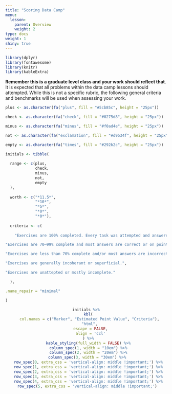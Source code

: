 ```yaml
---
title: "Scoring Data Camp"
menu:
  lesson:
    parent: Overview
    weight: 2
type: docs
weight: 1
shiny: true
---
```


```r
library(dplyr)
library(fontawesome)
library(knitr)
library(kableExtra)
```

**Remember this is a graduate level class and your work should reflect that**. It is expected that all problems within the data camp lessons should attempted. While this is not a specific rubric, the following general criteria and benchmarks will be used when assessing your work. 

```r

plus <- as.character(fa("plus", fill = "#5cb85c", height = "25px"))

check <- as.character(fa("check", fill = "#0275d8", height = "25px"))

minus <- as.character(fa("minus", fill = "#f0ad4e", height = "25px"))

not <- as.character(fa("exclamation", fill = "#d9534f", height = "25px"))

empty <- as.character(fa("times", fill = "#292b2c", height = "25px"))

initials <- tibble(
  
  range <- c(plus, 
             check,
             minus, 
             not,
             empty
  ),
  
  worth <- c("*11.5*",
             "*10*",
             "*5*",
             "*0*",
             "*0*"),
  
  criteria <- c(
    
    "Exercises are 100% completed. Every task was attempted and answered, and most answers are correct. Knitted document are clean and easy to follow. This indicates that your work is exceptional. These are not earned often.",

"Exercises are 70–99% complete and most answers are correct or on point. This is the expected level of performance",

"Exercises are less than 70% complete and/or most answers are incorrect or off-point. This indicates that you need to improve next time. Hopefully people will not earn this often.",

"Exercises are generally incoherant or superficial.",

"Exercises are unattepted or mostly incomplete."

  ),

.name_repair = "minimal"

)

```

<center>
```r
initials %>%
  kbl(
    col.names = c("Marker", "Estimated Point Value", "Criteria"), 
    "html", 
    escape = FALSE,
    align = 'ccl'
  ) %>%
  kable_styling(full_width = FALSE) %>%
  column_spec(1, width = "10em") %>%
  column_spec(2, width = "20em") %>%
  column_spec(3, width = "30em") %>% 
  row_spec(0, extra_css = 'vertical-align: middle !important;') %>%
  row_spec(1, extra_css = 'vertical-align: middle !important;') %>%
  row_spec(2, extra_css = 'vertical-align: middle !important;') %>%
  row_spec(3, extra_css = 'vertical-align: middle !important;') %>%
  row_spec(4, extra_css = 'vertical-align: middle !important;') %>%
  row_spec(5, extra_css = 'vertical-align: middle !important;') 
```
</center>